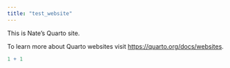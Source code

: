 ```yaml
---
title: "test_website"
---
```


This is Nate's Quarto site. 

To learn more about Quarto websites visit <https://quarto.org/docs/websites>.

```r
1 + 1
```
